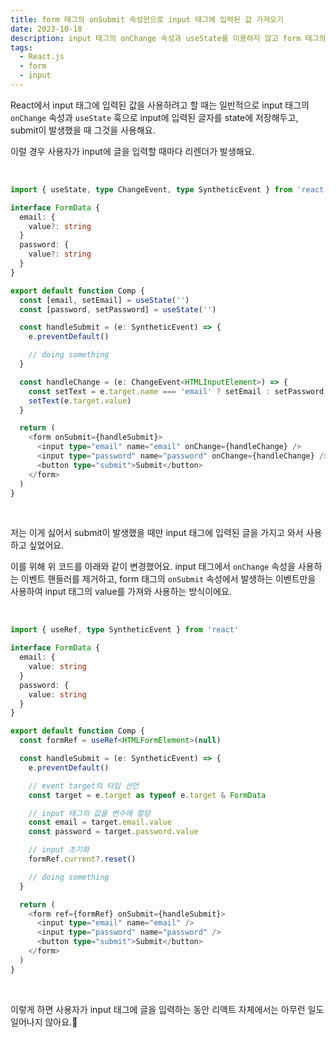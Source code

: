 ```yaml
---
title: form 태그의 onSubmit 속성만으로 input 태그에 입력된 값 가져오기
date: 2023-10-18
description: input 태그의 onChange 속성과 useState를 이용하지 않고 form 태그의 onSubmit 속성만으로 input 태그에 입력된 값을 가지고 오는 방법이에요.
tags:
  - React.js
  - form
  - input
---
```


React에서 input 태그에 입력된 값을 사용하려고 할 때는 일반적으로 input 태그의 `onChange` 속성과 `useState` 훅으로 input에 입력된 글자를 state에 저장해두고, submit이 발생했을 때 그것을 사용해요.

이럴 경우 사용자가 input에 글을 입력할 때마다 리렌더가 발생해요.

<br />

```typescript
import { useState, type ChangeEvent, type SyntheticEvent } from 'react'

interface FormData {
  email: {
    value?: string
  }
  password: {
    value?: string
  }
}

export default function Comp {
  const [email, setEmail] = useState('')
  const [password, setPassword] = useState('')

  const handleSubmit = (e: SyntheticEvent) => {
    e.preventDefault()

    // doing something
  }

  const handleChange = (e: ChangeEvent<HTMLInputElement>) => {
    const setText = e.target.name === 'email' ? setEmail : setPassword
    setText(e.target.value)
  }

  return (
    <form onSubmit={handleSubmit}>
      <input type="email" name="email" onChange={handleChange} />
      <input type="password" name="password" onChange={handleChange} />
      <button type="submit">Submit</button>
    </form>
  )
}
```

<br />

저는 이게 싫어서 submit이 발생했을 때만 input 태그에 입력된 글을 가지고 와서 사용하고 싶었어요.

이를 위해 위 코드를 아래와 같이 변경했어요. input 태그에서 `onChange` 속성을 사용하는 이벤트 핸들러를 제거하고, form 태그의 `onSubmit` 속성에서 발생하는 이벤트만을 사용하여 input 태그의 value를 가져와 사용하는 방식이에요.

<br />

```typescript
import { useRef, type SyntheticEvent } from 'react'

interface FormData {
  email: {
    value: string
  }
  password: {
    value: string
  }
}

export default function Comp {
  const formRef = useRef<HTMLFormElement>(null)

  const handleSubmit = (e: SyntheticEvent) => {
    e.preventDefault()

    // event target의 타입 선언
    const target = e.target as typeof e.target & FormData

    // input 태그의 값을 변수에 할당
    const email = target.email.value
    const password = target.password.value

    // input 초기화
    formRef.current?.reset()

    // doing something
  }

  return (
    <form ref={formRef} onSubmit={handleSubmit}>
      <input type="email" name="email" />
      <input type="password" name="password" />
      <button type="submit">Submit</button>
    </form>
  )
}
```

<br />

이렇게 하면 사용자가 input 태그에 글을 입력하는 동안 리액트 자체에서는 아무런 일도 일어나지 않아요.🥳
